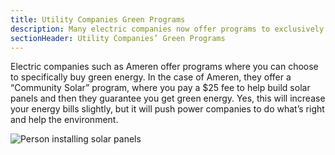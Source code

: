 ```yaml
---
title: Utility Companies Green Programs
description: Many electric companies now offer programs to exclusively buy solar
sectionHeader: Utility Companies’ Green Programs
---
```


Electric companies such as Ameren offer programs where you can choose to specifically buy green energy.
In the case of Ameren, they offer a “Community Solar” program, where you pay a $25 fee to help build solar panels and then they guarantee you get green energy.
Yes, this will increase your energy bills slightly, but it will push power companies to do what’s right and help the environment.

<img src="/images/utility_companies.avif" alt="Person installing solar panels"/>
